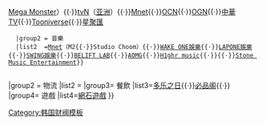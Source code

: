 {{Navbox
|name = CJ希杰集团
|title = [[CJ集团|CJ希杰集团]]
|group1 = 娛樂
|list1 = [[CJ E&M]]{{Navbox|subgroup|
   |group1 = 媒體
   |list1 =  [[Studio Dragon Corporation]]（[[Culture Depot Entertainment]]{{·}}{{link-en|Hwa&Dam Pictures|Hwa&Dam Pictures}}{{·}}[[Mega Monster]]）{{·}}[[TVN|tvN]]（[[tvN Asia|亚洲]]）{{·}}[[Mnet]]{{·}}[[OCN (頻道)|OCN]]{{·}}[[OGN]]{{·}}[[中華TV]]{{·}}[[Tooniverse]]{{·}}[[星聚匯]]
   |group2 = 音樂
   |list2  =[[Mnet]]（M2{{·}}Studio Choom）{{·}}[[WAKE ONE娛樂]]{{·}}[[LAPONE娛樂]]{{·}}[[SWING娛樂]]{{·}}[[BELIFT LAB]]{{·}}[[AOMG]]{{·}}[[H1ghr music]]{{·}}{{en-link|Amoeba Culture|Amoeba Culture}}{{·}}[[Stone Music Entertainment]]}}
   

|group2 = 物流
|list2 = {{Link-ko|CJ大韓通運|CJ대한통운}}
|group3= 餐飲
|list3=[[多乐之日]]{{·}}[[必品阁]]{{·}}{{link-ko|尚途咖啡|투썸플레이스}}
|group4= 遊戲
|list4=[[網石遊戲]]
}}<noinclude>
[[Category:韩国财阀模板]] 
</noinclude>